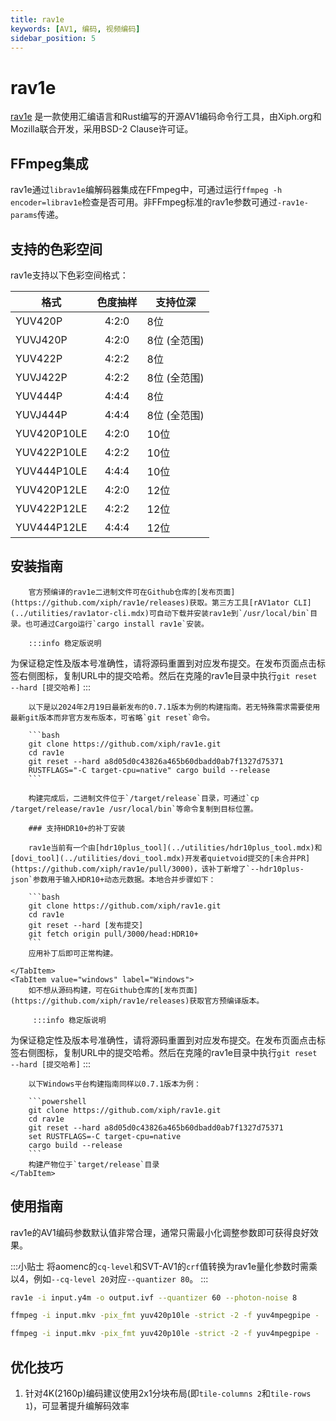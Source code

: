 ```yaml
---
title: rav1e
keywords: [AV1, 编码, 视频编码]
sidebar_position: 5
---
```



# rav1e

[rav1e](https://github.com/xiph/rav1e) 是一款使用汇编语言和Rust编写的开源AV1编码命令行工具，由Xiph.org和Mozilla联合开发，采用BSD-2 Clause许可证。

## FFmpeg集成

rav1e通过`librav1e`编解码器集成在FFmpeg中，可通过运行`ffmpeg -h encoder=librav1e`检查是否可用。非FFmpeg标准的rav1e参数可通过`-rav1e-params`传递。

## 支持的色彩空间

rav1e支持以下色彩空间格式：

| 格式           | 色度抽样 | 支持位深 |
|------------------|:------------------:|-----------------------|
| YUV420P          | 4:2:0              | 8位                 |
| YUVJ420P         | 4:2:0              | 8位 (全范围)    |
| YUV422P          | 4:2:2              | 8位                 |
| YUVJ422P         | 4:2:2              | 8位 (全范围)    |
| YUV444P          | 4:4:4              | 8位                 |
| YUVJ444P         | 4:4:4              | 8位 (全范围)    |
| YUV420P10LE      | 4:2:0              | 10位                |
| YUV422P10LE      | 4:2:2              | 10位                |
| YUV444P10LE      | 4:4:4              | 10位                |
| YUV420P12LE      | 4:2:0              | 12位                |
| YUV422P12LE      | 4:2:2              | 12位                |
| YUV444P12LE      | 4:4:4              | 12位                |

## 安装指南

<Tabs>
    <TabItem value="unixlike" label="Linux & macOS">

        官方预编译的rav1e二进制文件可在Github仓库的[发布页面](https://github.com/xiph/rav1e/releases)获取。第三方工具[rAV1ator CLI](../utilities/rav1ator-cli.mdx)可自动下载并安装rav1e到`/usr/local/bin`目录。也可通过Cargo运行`cargo install rav1e`安装。

        :::info 稳定版说明
为保证稳定性及版本号准确性，请将源码重置到对应发布提交。在发布页面点击标签右侧图标，复制URL中的提交哈希。然后在克隆的rav1e目录中执行`git reset --hard [提交哈希]`
:::

        以下是以2024年2月19日最新发布的0.7.1版本为例的构建指南。若无特殊需求需要使用最新git版本而非官方发布版本，可省略`git reset`命令。

        ```bash
        git clone https://github.com/xiph/rav1e.git
        cd rav1e
        git reset --hard a8d05d0c43826a465b60dbadd0ab7f1327d75371
        RUSTFLAGS="-C target-cpu=native" cargo build --release
        ```

        构建完成后，二进制文件位于`/target/release`目录，可通过`cp /target/release/rav1e /usr/local/bin`等命令复制到目标位置。

        ### 支持HDR10+的补丁安装

        rav1e当前有一个由[hdr10plus_tool](../utilities/hdr10plus_tool.mdx)和[dovi_tool](../utilities/dovi_tool.mdx)开发者quietvoid提交的[未合并PR](https://github.com/xiph/rav1e/pull/3000)，该补丁新增了`--hdr10plus-json`参数用于输入HDR10+动态元数据。本地合并步骤如下：

        ```bash
        git clone https://github.com/xiph/rav1e.git
        cd rav1e
        git reset --hard [发布提交]
        git fetch origin pull/3000/head:HDR10+
        ```
        应用补丁后即可正常构建。

    </TabItem>
    <TabItem value="windows" label="Windows">
        如不想从源码构建，可在Github仓库的[发布页面](https://github.com/xiph/rav1e/releases)获取官方预编译版本。

         :::info 稳定版说明
为保证稳定性及版本号准确性，请将源码重置到对应发布提交。在发布页面点击标签右侧图标，复制URL中的提交哈希。然后在克隆的rav1e目录中执行`git reset --hard [提交哈希]`
:::

        以下Windows平台构建指南同样以0.7.1版本为例：

        ```powershell
        git clone https://github.com/xiph/rav1e.git
        cd rav1e
        git reset --hard a8d05d0c43826a465b60dbadd0ab7f1327d75371
        set RUSTFLAGS=-C target-cpu=native
        cargo build --release
        ```
        构建产物位于`target/release`目录
    </TabItem>
</Tabs>

## 使用指南

rav1e的AV1编码参数默认值非常合理，通常只需最小化调整参数即可获得良好效果。

:::小贴士
将aomenc的`cq-level`和SVT-AV1的`crf`值转换为rav1e量化参数时需乘以4，例如`--cq-level 20`对应`--quantizer 80`。
:::

```bash title="基础用法"
rav1e -i input.y4m -o output.ivf --quantizer 60 --photon-noise 8
```

```bash title="FFmpeg管道输入10位色深"
ffmpeg -i input.mkv -pix_fmt yuv420p10le -strict -2 -f yuv4mpegpipe - | rav1e - -o output.ivf --quantizer 80 --photon-noise 8
```

```bash title="4K视频FFmpeg管道输入10位色深"
ffmpeg -i input.mkv -pix_fmt yuv420p10le -strict -2 -f yuv4mpegpipe - | rav1e - -o output.ivf --quantizer 68 --tile-columns 2 --tile-rows 1 --photon-noise 8
```

## 优化技巧

1. 针对4K(2160p)编码建议使用2x1分块布局(即`tile-columns 2`和`tile-rows 1`)，可显著提升编解码效率